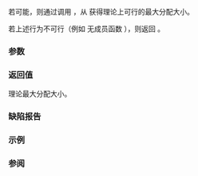 {{cpp/memory/allocator_traits/title|max_size}}
{{cpp/memory/allocator_traits/navbar}}
{{ddcla|header=memory|since=c++11|constexpr=c++20|
static size_type max_size( const Alloc&amp; a ) noexcept;
}}

若可能，则通过调用 {{c|a.max_size()}}，从 {{c|a}} 获得理论上可行的最大分配大小。

若上述行为不可行（例如 {{tt|Alloc}} 无成员函数 {{tt|max_size()}}），则返回 {{c|std::numeric_limits&lt;size_type&gt;::max() / sizeof(value_type)}}。

===参数===
{{par begin}}
{{par|a|要检测的分配器}}
{{par end}}

===返回值===
理论最大分配大小。

===缺陷报告===
{{dr list begin}}
{{dr list item|wg=lwg|dr=2162|std=C++11|before=不要求 {{tt|max_size}} 为 noexcept|after=已要求}}
{{dr list item|wg=lwg|dr=2466|std=C++11|before=后备情况下返回按字节计的理论最大分配大小|after=返回按元素计的大小}}
{{dr list end}}

===示例===
{{example
|code=
#include &lt;iostream&gt;
#include &lt;memory&gt;
#include &lt;locale&gt;

int main()
{
    std::allocator&lt;short&gt; b;
    std::allocator&lt;int&gt; d;

    const auto p = std::allocator_traits&lt;decltype(b)&gt;::max_size(b);
    const auto q = std::allocator_traits&lt;decltype(d)&gt;::max_size(d);

    std::cout.imbue(std::locale("en_US.UTF-8"));
    std::cout &lt;&lt; std::uppercase
              &lt;&lt; "p = " &lt;&lt; std::dec &lt;&lt; p &lt;&lt; " = 0x" &lt;&lt; std::hex &lt;&lt; p &lt;&lt; '\n'
              &lt;&lt; "q = " &lt;&lt; std::dec &lt;&lt; q &lt;&lt; " = 0x" &lt;&lt; std::hex &lt;&lt; q &lt;&lt; '\n';
}
|p=true
|output=
p = 9,223,372,036,854,775,807 = 0x7,FFF,FFF,FFF,FFF,FFF
q = 4,611,686,018,427,387,903 = 0x3,FFF,FFF,FFF,FFF,FFF
}}

===参阅===
{{dsc begin}}
{{dsc inc|cpp/memory/allocator/dsc max_size}}
{{dsc end}}

{{langlinks|de|en|es|fr|it|ja|pt|ru}}